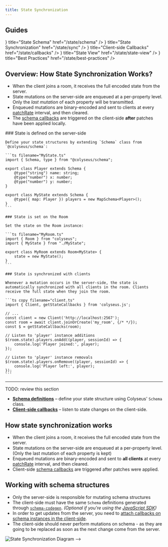 ```yaml
---
title: State Synchronization
---
```


## Guides

<Cards>
    <Cards.Card icon={<FileBinaryIcon />} title="State Schema" href="/state/schema" />
    <Cards.Card icon={<SyncIcon />} title="State Synchronization" href="/state/sync" />
    <Cards.Card icon={<CodeSquareIcon />} title="Client-side Callbacks" href="/state/callbacks" />
    <Cards.Card icon={<EyeIcon />} title="State View" href="/state/state-view" />
    <Cards.Card icon={<StarIcon />} title="Best Practices" href="/state/best-practices" />
</Cards>

## Overview: How State Synchronization Works?

- When the client joins a room, it receives the full encoded state from the server.
- State mutations on the server-side are enqueued at a per-property level. Only the _last mutation_ of each property will be transmitted.
- Enqueued mutations are binary-encoded and sent to clients at every [patchRate](/server/room/#patchrate-number) interval, and then cleared.
- The [schema callbacks](/state/callbacks) are triggered on the client-side **after** patches have been applied locally.

<Steps>
	### State is defined on the server-side

    Define your state structures by extending `Schema` class from `@colyseus/schema`:

    ```ts filename="MyState.ts"
    import { Schema, type } from "@colyseus/schema";

    export class Player extends Schema {
        @type("string") name: string;
        @type("number") x: number;
        @type("number") y: number;
    }

    export class MyState extends Schema {
        @type({ map: Player }) players = new MapSchema<Player>();
    }
    ```

    ### State is set on the Room

    Set the state on the Room instance:

    ```ts filename="MyRoom.ts"
    import { Room } from "colyseus";
    import { MyState } from "./MyState";

    export class MyRoom extends Room<MyState> {
        state = new MyState();
    }
    ```

    ### State is synchronized with clients

    Whenever a mutation occurs in the server-side, the state is automatically synchronized with all clients in the room. Clients receive the full state when they join the room.

    ```ts copy filename="client.ts"
    import { Client, getStateCallbacks } from 'colyseus.js';

    // ...
    const client = new Client('http://localhost:2567');
    const room = await client.joinOrCreate('my_room', {/* */});
    const $ = getStateCallbacks(room);

    // Listen to 'player' instance additions
    $(room.state).players.onAdd((player, sessionId) => {
        console.log('Player joined:', player);
    });

    // Listen to 'player' instance removals
    $(room.state).players.onRemove((player, sessionId) => {
        console.log('Player left:', player);
    });
    ```

</Steps>

---

TODO: review this section

- [**Schema definitions**](/state/schema) – define your state structure using Colyseus' `Schema` class.
- [**Client-side callbacks**](/state/callbacks) – listen to state changes on the client-side.

## How state synchronization works

- When the client joins a room, it receives the full encoded state from the server.
- State mutations on the server-side are enqueued at a per-property level. (Only the last mutation of each property is kept)
- Enqueued mutations are binary-encoded and sent to **all clients** at every [patchRate](/server/room/#patchrate-number) interval, and then cleared.
- Client-side [schema callbacks](/state/callbacks) are triggered after patches were applied.

## Working with schema structures

- Only the server-side is responsible for mutating schema structures
- The client-side must have the same `Schema` definitions generated through [`schema-codegen`](#client-side-schema-generation). _(Optional if you're using the [JavaScript SDK](/getting-started/javascript-client/))_
- In order to get updates from the server, you need to [attach callbacks on schema instances in the client-side](/state/callbacks).
- The client-side should never perform mutations on schema - as they are going to be replaced as soon as the next change come from the server.

![State Synchronization Diagram](/diagrams/state-sync.png) -->

